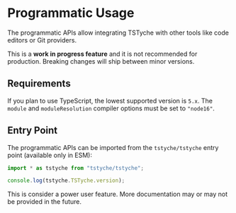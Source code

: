 
# Programmatic Usage

The programmatic APIs allow integrating TSTyche with other tools like code editors or Git providers.

<Warning>

This is a **work in progress feature** and it is not recommended for production. Breaking changes will ship between minor versions.

</Warning>

## Requirements

If you plan to use TypeScript, the lowest supported version is `5.x`. The `module` and `moduleResolution` compiler options must be set to `"node16"`.

## Entry Point

The programmatic APIs can be imported from the `tstyche/tstyche` entry point (available only in ESM):

```ts
import * as tstyche from "tstyche/tstyche";

console.log(tstyche.TSTyche.version);
```

<Note>

This is consider a power user feature. More documentation may or may not be provided in the future.

</Note>
